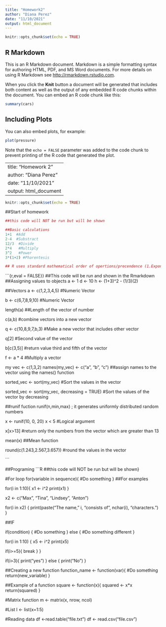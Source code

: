 ```yaml
---
title: "Homework2"
author: "Diana Perez"
date: "11/10/2021"
output: html_document
---
```


```r
knitr::opts_chunk$set(echo = TRUE)
```

## R Markdown

This is an R Markdown document. Markdown is a simple formatting syntax for authoring HTML, PDF, and MS Word documents. For more details on using R Markdown see <http://rmarkdown.rstudio.com>.

When you click the **Knit** button a document will be generated that includes both content as well as the output of any embedded R code chunks within the document. You can embed an R code chunk like this:

```r
summary(cars)
```

## Including Plots

You can also embed plots, for example:

```r
plot(pressure)
```

Note that the `echo = FALSE` parameter was added to the code chunk to prevent printing of the R code that generated the plot.

---
title: "Homework 2"
author: "Diana Perez"
date: "11/10/2021"
output: html_document
---

```r
knitr::opts_chunk$set(echo = TRUE)
```

##Start of homework

```r
##this code will NOT be run but will be shown

##Basic calculations
1+1  #Add
2-4  #Substract
12/3  #Divide
2*4   #Multiply
3^2   #Power
3*(1+2) #Pharentesis

## R uses standard mathematical order of opertions/precendence (1.Exponents, 2. Multiplication and Division, 3. Addition and Substraction)

```


```{r,eval = FALSE}}
##This code will be run and shown in the Rmarkdown
##Assigning values to objects
a <- 1
d <- 10
h <-  (1+3)^2 - (1/3)(2)

##Vectors
a <- c(1,2,3,4,5) #Numeric Vector

b <- c(6,7,8,9,10) #Numeric Vector

length(a) ##Length of the vector of number

c(a,b) #combine vectors into a new vector

q <- c(10,8,9,7,b,3) #Make a new vector that includes other vector

q[2] #Second value of the vector

b[c(3,5)] #return value third and fifth of the vector

f <- a * 4 #Multiply a vector

my vec <- c(1,3,2)
names(my_vec) <- c("a", "b", "c") ##assign names to the vector using the names() function

sorted_vec <- sort(my_vec) #Sort the values in the vector

sorted_vec <- sort(my_vec, decreasing = TRUE) #Sort the values of the vector by decreasing

##runif fuction runif(n,min,max) ; it generates uniformly distributed random numbers

x <- runif(10, 0, 20)
x < 5 #Logical argument

x[x>13] #return only the numbers from the vector which are greater than 13

mean(x) ##Mean function

round(c(1.243,2.567,3.657)) #round the values in the vector

```

##Programing 
```R
##this code will NOT be run but will be shown}

#For loop
for(variable in sequence){
  #Do something
}
##For examples

for(i in 1:10){
  x1 <- i^2
  print(x1)
}

x2 <- c("Max", "Tina", "Lindsey", "Anton")

for(i in x2) {
  print(paste("The name," i, "consists of", nchar(i), "characters.")
}

##IF 

if(condition) {
  #Do something
} else {
  #Do something different
}

for(i in 1:10) {
  x5 <- i^2
  print(x5)
  
  if(i>=5){
    break
  }
}

if(i>3){
  print("yes")
} else {
  print("No")
}

##Creating a new function
function_name <- function(var){
  #Do something
  return(new_variable)
}

##Example of a function
square <- function(x){
  squared <- x*x
  return(squared)
}

#Matrix function
m <- matrix(x, nrow, ncol)

#List
l <- list(x=1:5)

#Reading data
df <-read.table("file.txt")
df <- read.csv("file.csv")

